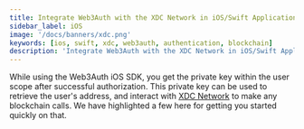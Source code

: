 ```yaml
---
title: Integrate Web3Auth with the XDC Network in iOS/Swift Applications
sidebar_label: iOS
image: '/docs/banners/xdc.png'
keywords: [ios, swift, xdc, web3auth, authentication, blockchain]
description: 'Integrate Web3Auth with the XDC Network in iOS/Swift Applications | Embedded Wallets'
---
```



<SEO
  title="Integrate Web3Auth with the XDC Network in iOS/Swift Applications"
  description="Integrate Web3Auth with the XDC Network in iOS/Swift Applications | Embedded Wallets"
  image="https://web3auth.io/docs/banners/xdc.png"
  slug="/embedded-wallets/connect-blockchain/evm/xdc/ios"
/>

While using the Web3Auth iOS SDK, you get the private key within the user scope after successful authorization. This private key can be used to retrieve the user's address, and interact with [XDC Network](https://xinfin.org) to make any blockchain calls. We have highlighted a few here for getting you started quickly on that.

<EVMInteraction />
